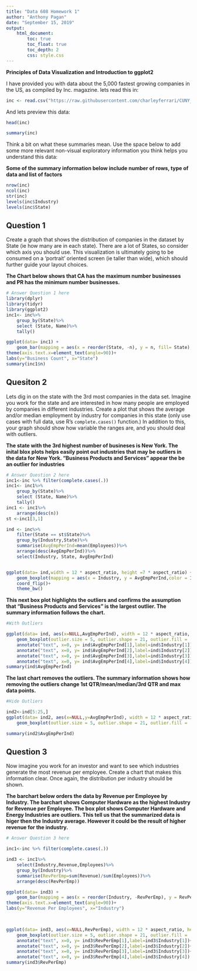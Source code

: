 ```yaml
---
title: "Data 608 Homework 1"
author: "Anthony Pagan"
date: "September 15, 2019"
output: 
    html_document:
        toc: true
        toc_float: true
        toc_depth: 2
        css: style.css
---
```


**Principles of Data Visualization and Introduction to ggplot2**

I have provided you with data about the 5,000 fastest growing companies in the US, as compiled by Inc. magazine. lets read this in:

```r

inc <- read.csv("https://raw.githubusercontent.com/charleyferrari/CUNY_DATA_608/master/module1/Data/inc5000_data.csv", header= TRUE)

```

And lets preview this data:

```r

head(inc)

```
```r

summary(inc)

```

Think a bit on what these summaries mean. Use the space below to add some more relevant non-visual exploratory information you think helps you understand this data:

**Some of the summary information below include number of rows, type of data and list of factors**

```r
nrow(inc)
ncol(inc)
str(inc)
levels(inc$Industry)
levels(inc$State)
```

## Question 1

Create a graph that shows the distribution of companies in the dataset by State (ie how many are in each state). There are a lot of States, so consider which axis you should use. This visualization is ultimately going to be consumed on a 'portrait' oriented screen (ie taller than wide), which should further guide your layout choices.

**The Chart below shows that CA has the maximum number businesses and PR has the minimum number businesses.**

```r

# Answer Question 1 here
library(dplyr)
library(tidyr) 
library(ggplot2)
inc1<- inc%>%
    group_by(State)%>%
    select (State, Name)%>%
    tally()

ggplot(data= inc1) +
    geom_bar(mapping = aes(x = reorder(State, -n), y = n, fill= State), stat = "identity", position = "identity", show.legend = FALSE)+
theme(axis.text.x=element_text(angle=90))+
labs(y="Business Count", x="State")
summary(inc1$n)
```




## Quesiton 2

Lets dig in on the state with the 3rd most companies in the data set. Imagine you work for the state and are interested in how many people are employed by companies in different industries. Create a plot that shows the average and/or median employment by industry for companies in this state (only use cases with full data, use R's `complete.cases()` function.) In addition to this, your graph should show how variable the ranges are, and you should deal with outliers.

**The state with the 3rd highest number of busineses is New York. The inital blox plots helps easily point out industries that may be outliers in the data for New York. "Business Products and Services" appear the be an outlier for industries**

```r

# Answer Question 2 here
inc1<-inc %>% filter(complete.cases(.))
inc1<- inc1%>%
    group_by(State)%>%
    select (State, Name)%>%
    tally()
inc1 <- inc1%>%
    arrange(desc(n))
st <-inc1[3,1]

ind <- inc%>%
    filter(State == st$State)%>%
    group_by(Industry,State)%>%
    summarise(AvgEmpPerInd=mean(Employees))%>%
    arrange(desc(AvgEmpPerInd))%>%
    select(Industry, State, AvgEmpPerInd)


ggplot(data= ind,width = 12 * aspect_ratio, height =7 * aspect_ratio) +
    geom_boxplot(mapping = aes(x = Industry, y = AvgEmpPerInd,color = Industry, size=AvgEmpPerInd))+
    coord_flip()+
    theme_bw()
```

**This next box plot highlights the outliers and confirms the assumption that "Business Products and Services" is the largest outlier. The summary information follows the chart.**


```r

#With Outliers    

ggplot(data= ind, aes(x=NULL,AvgEmpPerInd), width = 12 * aspect_ratio, height =7 * aspect_ratio) +
    geom_boxplot(outlier.size = 5, outlier.shape = 21, outlier.fill = 'red', show.legend  = TRUE)+
    annotate("text", x=0, y= ind$AvgEmpPerInd[1],label=ind$Industry[1])+
    annotate("text", x=0, y= ind$AvgEmpPerInd[2],label=ind$Industry[2])+
    annotate("text", x=0, y= ind$AvgEmpPerInd[3],label=ind$Industry[3])+
    annotate("text", x=0, y= ind$AvgEmpPerInd[4],label=ind$Industry[4])
summary(ind$AvgEmpPerInd)
```

**The last chart removes the outliers. The summary information shows how removing the outliers change 1st QTR/mean/median/3rd QTR and max data points.**

```r
#Hide Outliers

ind2<-ind[5:25,]
ggplot(data= ind2, aes(x=NULL,y=AvgEmpPerInd), width = 12 * aspect_ratio, height =7 * aspect_ratio) +
    geom_boxplot(outlier.size = 5, outlier.shape = 21, outlier.fill = 'red', show.legend  = TRUE)

summary(ind2$AvgEmpPerInd)

```

## Question 3

Now imagine you work for an investor and want to see which industries generate the most revenue per employee. Create a chart that makes this information clear. Once again, the distribution per industry should be shown.

**The barchart below orders the data by Revenue per Employee by Industry. The barchart shows Computer Hardware as the highest Industry for Revenue per Employee. The box plot shows Computer Hardware and Energy Industries are outliers. This tell us that the summarized data is higer then the Industry average. However it could be the result of higher revenue for the industry.**

```r

# Answer Question 3 here

inc1<-inc %>% filter(complete.cases(.))

ind3 <- inc1%>%
    select(Industry,Revenue,Employees)%>%
    group_by(Industry)%>%
    summarise(RevPerEmp=sum(Revenue)/sum(Employees))%>%
    arrange(desc(RevPerEmp))

ggplot(data= ind3) +
    geom_bar(mapping = aes(x = reorder(Industry, -RevPerEmp), y = RevPerEmp, fill= Industry), stat = "identity", position = "identity", show.legend = FALSE)+
theme(axis.text.x=element_text(angle=90))+
labs(y="Revenue Per Employees", x="Industry")


   
ggplot(data= ind3, aes(x=NULL,RevPerEmp), width = 12 * aspect_ratio, height =7 * aspect_ratio) +
    geom_boxplot(outlier.size = 5, outlier.shape = 21, outlier.fill = 'red', show.legend  = TRUE)+
    annotate("text", x=0, y= ind3$RevPerEmp[1],label=ind3$Industry[1])+
    annotate("text", x=0, y= ind3$RevPerEmp[2],label=ind3$Industry[2])+
    annotate("text", x=0, y= ind3$RevPerEmp[3],label=ind3$Industry[3])+
    annotate("text", x=0, y= ind3$RevPerEmp[4],label=ind3$Industry[4])
summary(ind3$RevPerEmp)


```


